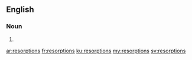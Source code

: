 ==English==

===Noun===
{{head|en}}

# {{plural of|resorption}}

[[ar:resorptions]]
[[fr:resorptions]]
[[ku:resorptions]]
[[my:resorptions]]
[[sv:resorptions]]